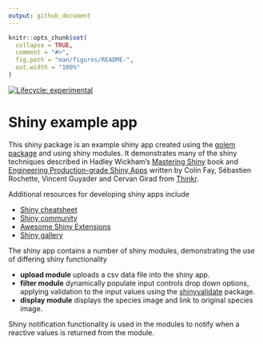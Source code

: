 ```yaml
---
output: github_document
---
```


<!-- README.md is generated from README.Rmd. Please edit that file -->

```r
knitr::opts_chunk$set(
  collapse = TRUE,
  comment = "#>",
  fig.path = "man/figures/README-",
  out.width = "100%"
)
```

<!-- badges: start -->
[![Lifecycle: experimental](https://img.shields.io/badge/lifecycle-experimental-orange.svg)](https://lifecycle.r-lib.org/articles/stages.html#experimental)
<!-- badges: end -->

# Shiny example app

This shiny package is an example shiny app created using the [golem package](https://github.com/ThinkR-open/golem) and using shiny modules. It demonstrates many of the shiny techniques described in Hadley Wickham's [Mastering Shiny](https://mastering-shiny.org/)
book and [Engineering Production-grade Shiny Apps](https://engineering-shiny.org/) written by Colin Fay, Sébastien Rochette, Vincent Guyader and Cervan Girad from [Thinkr](https://rtask.thinkr.fr/).

Additional resources for developing shiny apps include

* [Shiny cheatsheet](https://shiny.rstudio.com/images/shiny-cheatsheet.pdf)
* [Shiny community](https://community.rstudio.com/c/shiny/8)
* [Awesome Shiny Extensions](https://github.com/nanxstats/awesome-shiny-extensions)
* [Shiny gallery](https://shiny.rstudio.com/gallery/)

The shiny app contains a number of shiny modules, demonstrating the use of differing
shiny functionality

* **upload module** uploads a csv data file into the shiny app.
* **filter module** dynamically populate input controls drop down options, 
applying validation to the input values using the [shinyvalidate]((https://rstudio.github.io/shinyvalidate)) package.
* **display module** displays the species image and link to original species image.

Shiny notification functionality is used in the modules to notify when a reactive values is returned from the module.

